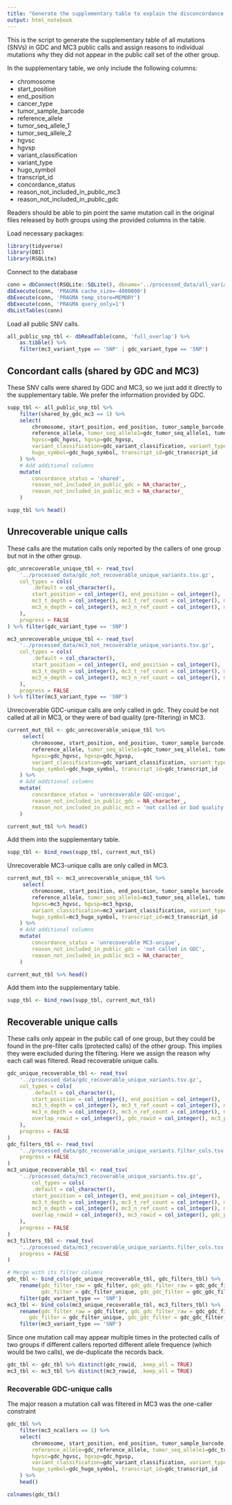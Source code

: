 ```yaml
---
title: "Generate the supplementary table to explain the disconcordance reason"
output: html_notebook
---
```


This is the script to generate the supplementary table of all mutations (SNVs) in GDC and MC3 public calls and assign reasons to individual mutations why they did not appear in the public call set of the other group.

In the supplementary table, we only include the following columns:

- chromosome
- start_position
- end_position
- cancer_type
- tumor_sample_barcode
- reference_allele
- tumor_seq_allele_1
- tumor_seq_allele_2
- hgvsc
- hgvsp
- variant_classification
- variant_type
- hugo_symbol
- transcript_id
- concordance_status
- reason_not_included_in_public_mc3
- reason_not_included_in_public_gdc

Readers should be able to pin point the same mutation call in the original files released by both groups using the provided columns in the table.

Load necessary packages:
```r
library(tidyverse)
library(DBI)
library(RSQLite)
```

Connect to the database
```r
conn = dbConnect(RSQLite::SQLite(), dbname='../processed_data/all_variants.sqlite')
dbExecute(conn, 'PRAGMA cache_size=-4000000')
dbExecute(conn, 'PRAGMA temp_store=MEMORY')
dbExecute(conn, 'PRAGMA query_only=1')
dbListTables(conn)
```

Load all public SNV calls.
```r
all_public_snp_tbl <- dbReadTable(conn, 'full_overlap') %>%
    as.tibble() %>%
    filter(mc3_variant_type == 'SNP' | gdc_variant_type == 'SNP')
```


## Concordant calls (shared by GDC and MC3)
These SNV calls were shared by GDC and MC3, so we just add it directly to the supplementary table. We prefer the information provided by GDC.
```r
supp_tbl <- all_public_snp_tbl %>%
    filter(shared_by_gdc_mc3 == 1) %>%
    select(
        chromosome, start_position, end_position, tumor_sample_barcode, cancer_type,
        reference_allele, tumor_seq_allele1=gdc_tumor_seq_allele1, tumor_seq_allele2,
        hgvsc=gdc_hgvsc, hgvsp=gdc_hgvsp, 
        variant_classification=gdc_variant_classification, variant_type=gdc_variant_type,
        hugo_symbol=gdc_hugo_symbol, transcript_id=gdc_transcript_id
    ) %>%
    # Add additional columns
    mutate(
        concordance_status = 'shared',
        reason_not_included_in_public_gdc = NA_character_,
        reason_not_included_in_public_mc3 = NA_character_
    )

supp_tbl %>% head()
```

## Unrecoverable unique calls
These calls are the mutation calls only reported by the callers of one group but not in the other group.
```r
gdc_unrecoverable_unique_tbl <- read_tsv(
    '../processed_data/gdc_not_recoverable_unique_variants.tsv.gz',
    col_types = cols(
        .default = col_character(),
        start_position = col_integer(), end_position = col_integer(),
        mc3_t_depth = col_integer(), mc3_t_ref_count = col_integer(), mc3_t_alt_count = col_integer(),
        mc3_n_depth = col_integer(), mc3_n_ref_count = col_integer(), mc3_n_alt_count = col_integer()
    ),
    progress = FALSE
) %>% filter(gdc_variant_type == 'SNP')

mc3_unrecoverable_unique_tbl <- read_tsv(
    '../processed_data/mc3_not_recoverable_unique_variants.tsv.gz',
    col_types = cols(
        .default = col_character(),
        start_position = col_integer(), end_position = col_integer(),
        mc3_t_depth = col_integer(), mc3_t_ref_count = col_integer(), mc3_t_alt_count = col_integer(),
        mc3_n_depth = col_integer(), mc3_n_ref_count = col_integer(), mc3_n_alt_count = col_integer()
    ),
    progress = FALSE
) %>% filter(mc3_variant_type == 'SNP')
```

Unrecoverable GDC-unique calls are only called in gdc. They could be not called at all in MC3, or they were of bad quality (pre-filtering) in MC3.
```r
current_mut_tbl <- gdc_unrecoverable_unique_tbl %>%
     select(
        chromosome, start_position, end_position, tumor_sample_barcode, cancer_type,
        reference_allele, tumor_seq_allele1=gdc_tumor_seq_allele1, tumor_seq_allele2,
        hgvsc=gdc_hgvsc, hgvsp=gdc_hgvsp, 
        variant_classification=gdc_variant_classification, variant_type=gdc_variant_type,
        hugo_symbol=gdc_hugo_symbol, transcript_id=gdc_transcript_id
    ) %>%
    # Add additional columns
    mutate(
        concordance_status = 'unrecoverable GDC-unique',
        reason_not_included_in_public_gdc = NA_character_,
        reason_not_included_in_public_mc3 = 'not called or bad quality in MC3'
    )

current_mut_tbl %>% head()
```

Add them into the supplementary table.
```r
supp_tbl <- bind_rows(supp_tbl, current_mut_tbl)
```


Unrecoverable MC3-unique calls are only called in MC3. 
```r
current_mut_tbl <- mc3_unrecoverable_unique_tbl %>%
     select(
        chromosome, start_position, end_position, tumor_sample_barcode, cancer_type,
        reference_allele, tumor_seq_allele1=mc3_tumor_seq_allele1, tumor_seq_allele2,
        hgvsc=mc3_hgvsc, hgvsp=mc3_hgvsp, 
        variant_classification=mc3_variant_classification, variant_type=mc3_variant_type,
        hugo_symbol=mc3_hugo_symbol, transcript_id=mc3_transcript_id
    ) %>%
    # Add additional columns
    mutate(
        concordance_status = 'unrecoverable MC3-unique',
        reason_not_included_in_public_gdc = 'not called in GDC',
        reason_not_included_in_public_mc3 = NA_character_
    )

current_mut_tbl %>% head()
```

Add them into the supplementary table.
```r
supp_tbl <- bind_rows(supp_tbl, current_mut_tbl)
```


## Recoverable unique calls 
These calls only appear in the public call of one group, but they could be found in the pre-filter calls (protected calls) of the other group. This implies they were excluded during the filtering. Here we assign the reason why each call was filtered.
Read recoverable unique calls.

```r
gdc_unique_recoverable_tbl <- read_tsv(
    '../processed_data/gdc_recoverable_unique_variants.tsv.gz',
    col_types = cols(
        .default = col_character(),
        start_position = col_integer(), end_position = col_integer(),
        mc3_t_depth = col_integer(), mc3_t_ref_count = col_integer(), mc3_t_alt_count = col_integer(),
        mc3_n_depth = col_integer(), mc3_n_ref_count = col_integer(), mc3_n_alt_count = col_integer(),
        overlap_rowid = col_integer(), gdc_rowid = col_integer(), mc3_protected_rowid = col_integer()
    ),
    progress = FALSE
)
gdc_filters_tbl <- read_tsv(
    '../processed_data/gdc_recoverable_unique_variants.filter_cols.tsv.gz',
    progress = FALSE
) 
mc3_unique_recoverable_tbl <- read_tsv(
    '../processed_data/mc3_recoverable_unique_variants.tsv.gz',
        col_types = cols(
        .default = col_character(),
        start_position = col_integer(), end_position = col_integer(),
        mc3_t_depth = col_integer(), mc3_t_ref_count = col_integer(), mc3_t_alt_count = col_integer(),
        mc3_n_depth = col_integer(), mc3_n_ref_count = col_integer(), mc3_n_alt_count = col_integer(),
        overlap_rowid = col_integer(), mc3_rowid = col_integer(), gdc_protected_rowid = col_integer()
    ),
    progress = FALSE
)
mc3_filters_tbl <- read_tsv(
    '../processed_data/mc3_recoverable_unique_variants.filter_cols.tsv.gz',
    progress = FALSE
)

# Merge with its filter columns
gdc_tbl <- bind_cols(gdc_unique_recoverable_tbl, gdc_filters_tbl) %>%
    rename(gdc_filter_raw = gdc_filter, gdc_gdc_filter_raw = gdc_gdc_filter,
           gdc_filter = gdc_filter_unique, gdc_gdc_filter = gdc_gdc_filter_unique) %>%
    filter(gdc_variant_type == 'SNP')
mc3_tbl <- bind_cols(mc3_unique_recoverable_tbl, mc3_filters_tbl) %>%
    rename(gdc_filter_raw = gdc_filter, gdc_gdc_filter_raw = gdc_gdc_filter,
       gdc_filter = gdc_filter_unique, gdc_gdc_filter = gdc_gdc_filter_unique) %>%
    filter(mc3_variant_type == 'SNP')
```

Since one mutation call may appear multiple times in the protected calls of two groups if different callers reported different allele frequence (which would be two calls), we de-duplicate the records back.
```r
gdc_tbl <- gdc_tbl %>% distinct(gdc_rowid, .keep_all = TRUE)
mc3_tbl <- mc3_tbl %>% distinct(mc3_rowid, .keep_all = TRUE)
```

### Recoverable GDC-unique calls
The major reason a mutation call was filtered in MC3 was the one-caller constraint
```r
gdc_tbl %>% 
    filter(mc3_ncallers == 1) %>% 
    select(
        chromosome, start_position, end_position, tumor_sample_barcode, cancer_type,
        reference_allele=gdc_reference_allele, tumor_seq_allele1=gdc_tumor_seq_allele1, tumor_seq_allele2,
        hgvsc=gdc_hgvsc, hgvsp=gdc_hgvsp, 
        variant_classification=gdc_variant_classification, variant_type=gdc_variant_type,
        hugo_symbol=gdc_hugo_symbol, transcript_id=gdc_transcript_id
    ) %>%
    head()
```

```r
colnames(gdc_tbl)
```

